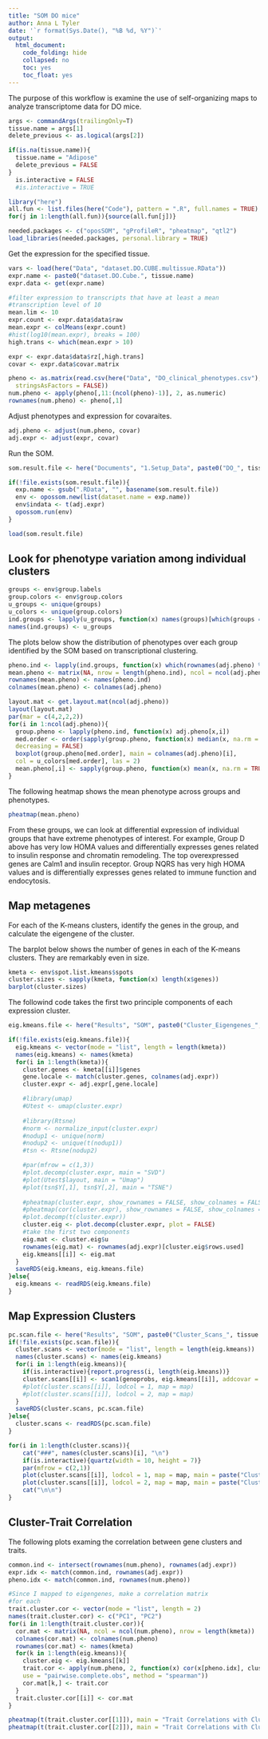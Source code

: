 ```yaml
---
title: "SOM DO mice"
author: Anna L Tyler
date: '`r format(Sys.Date(), "%B %d, %Y")`'
output:
  html_document:
    code_folding: hide
    collapsed: no
    toc: yes
    toc_float: yes
---
```


The purpose of this workflow is examine the use of self-organizing maps 
to analyze transcriptome data for DO mice.

```r
args <- commandArgs(trailingOnly=T)
tissue.name = args[1]
delete_previous <- as.logical(args[2])

if(is.na(tissue.name)){
  tissue.name = "Adipose"
  delete_previous = FALSE
}
  is.interactive = FALSE
  #is.interactive = TRUE
```

```r
library("here")
all.fun <- list.files(here("Code"), pattern = ".R", full.names = TRUE)
for(j in 1:length(all.fun)){source(all.fun[j])}
```


```r
needed.packages <- c("oposSOM", "gProfileR", "pheatmap", "qtl2")
load_libraries(needed.packages, personal.library = TRUE)
```


Get the expression for the specified tissue.

```r
vars <- load(here("Data", "dataset.DO.CUBE.multissue.RData"))
expr.name <- paste0("dataset.DO.Cube.", tissue.name)
expr.data <- get(expr.name)

#filter expression to transcripts that have at least a mean
#transcription level of 10
mean.lim <- 10
expr.count <- expr.data$data$raw
mean.expr <- colMeans(expr.count)
#hist(log10(mean.expr), breaks = 100)
high.trans <- which(mean.expr > 10)

expr <- expr.data$data$rz[,high.trans]
covar <- expr.data$covar.matrix

pheno <- as.matrix(read.csv(here("Data", "DO_clinical_phenotypes.csv"), 
  stringsAsFactors = FALSE))
num.pheno <- apply(pheno[,11:(ncol(pheno)-1)], 2, as.numeric)
rownames(num.pheno) <- pheno[,1]
```

Adjust phenotypes and expression for covaraites.

```r
adj.pheno <- adjust(num.pheno, covar)
adj.expr <- adjust(expr, covar)
```

Run the SOM.

```r
som.result.file <- here("Documents", "1.Setup_Data", paste0("DO_", tissue.name, ".RData"))

if(!file.exists(som.result.file)){
  exp.name <- gsub(".RData", "", basename(som.result.file))
  env <- opossom.new(list(dataset.name = exp.name))
  env$indata <- t(adj.expr)
  opossom.run(env)
}

load(som.result.file)
```


## Look for phenotype variation among individual clusters

```r
groups <- env$group.labels
group.colors <- env$group.colors
u_groups <- unique(groups)
u_colors <- unique(group.colors)
ind.groups <- lapply(u_groups, function(x) names(groups)[which(groups == x)])
names(ind.groups) <- u_groups
```

The plots below show the distribution of phenotypes over each
group identified by the SOM based on transcriptional clustering.

```r
pheno.ind <- lapply(ind.groups, function(x) which(rownames(adj.pheno) %in% x))
mean.pheno <- matrix(NA, nrow = length(pheno.ind), ncol = ncol(adj.pheno))
rownames(mean.pheno) <- names(pheno.ind)
colnames(mean.pheno) <- colnames(adj.pheno)

layout.mat <- get.layout.mat(ncol(adj.pheno))
layout(layout.mat)
par(mar = c(4,2,2,2))
for(i in 1:ncol(adj.pheno)){
  group.pheno <- lapply(pheno.ind, function(x) adj.pheno[x,i])
  med.order <- order(sapply(group.pheno, function(x) median(x, na.rm = TRUE)), 
  decreasing = FALSE)
  boxplot(group.pheno[med.order], main = colnames(adj.pheno)[i],
  col = u_colors[med.order], las = 2)
  mean.pheno[,i] <- sapply(group.pheno, function(x) mean(x, na.rm = TRUE))
}
```

The following heatmap shows the mean phenotype across groups and phenotypes.

```r
pheatmap(mean.pheno)
```

From these groups, we can look at differential expression of individual
groups that have extreme phenotypes of interest. For example, Group D 
above has very low HOMA values and differentially expresses genes related 
to insulin response and chromatin remodeling. The top overexpressed genes
are Calm1 and insulin receptor. Group NQRS has very high HOMA values and 
is differentially expresses genes related to immune function and endocytosis.


## Map metagenes

For each of the K-means clusters, identify the genes in the group,
and calculate the eigengene of the cluster.

The barplot below shows the number of genes in each of the K-means clusters.
They are remarkably even in size.

```r
kmeta <- env$spot.list.kmeans$spots
cluster.sizes <- sapply(kmeta, function(x) length(x$genes))
barplot(cluster.sizes)
```

The followind code takes the first two principle components
of each expression cluster.

```r
eig.kmeans.file <- here("Results", "SOM", paste0("Cluster_Eigengenes_", tissue.name, ".RDS"))

if(!file.exists(eig.kmeans.file)){
  eig.kmeans <- vector(mode = "list", length = length(kmeta))
  names(eig.kmeans) <- names(kmeta)
  for(i in 1:length(kmeta)){
    cluster.genes <- kmeta[[i]]$genes
    gene.locale <- match(cluster.genes, colnames(adj.expr))
    cluster.expr <- adj.expr[,gene.locale]

    #library(umap)
    #Utest <- umap(cluster.expr)
    
    #library(Rtsne)
    #norm <- normalize_input(cluster.expr)
    #nodup1 <- unique(norm)
    #nodup2 <- unique(t(nodup1))
    #tsn <- Rtsne(nodup2)

    #par(mfrow = c(1,3))
    #plot.decomp(cluster.expr, main = "SVD")
    #plot(Utest$layout, main = "Umap")
    #plot(tsn$Y[,1], tsn$Y[,2], main = "TSNE")
    
    #pheatmap(cluster.expr, show_rownames = FALSE, show_colnames = FALSE)
    #pheatmap(cor(cluster.expr), show_rownames = FALSE, show_colnames = FALSE)
    #plot.decomp(t(cluster.expr))
    cluster.eig <- plot.decomp(cluster.expr, plot = FALSE)
    #take the first two components
    eig.mat <- cluster.eig$u
    rownames(eig.mat) <- rownames(adj.expr)[cluster.eig$rows.used]
    eig.kmeans[[i]] <- eig.mat
  }
  saveRDS(eig.kmeans, eig.kmeans.file)
}else{
  eig.kmeans <- readRDS(eig.kmeans.file)
}
```

## Map Expression Clusters {.tabset .tabset-fade .tabset-pills}

```r
pc.scan.file <- here("Results", "SOM", paste0("Cluster_Scans_", tissue.name, ".RDS"))
if(!file.exists(pc.scan.file)){
  cluster.scans <- vector(mode = "list", length = length(eig.kmeans))
  names(cluster.scans) <- names(eig.kmeans)
  for(i in 1:length(eig.kmeans)){
    if(is.interactive){report.progress(i, length(eig.kmeans))}
    cluster.scans[[i]] <- scan1(genoprobs, eig.kmeans[[i]], addcovar = covar)
    #plot(cluster.scans[[i]], lodcol = 1, map = map)
    #plot(cluster.scans[[i]], lodcol = 2, map = map)
  }
  saveRDS(cluster.scans, pc.scan.file)
}else{
  cluster.scans <- readRDS(pc.scan.file)
}
```


```r
for(i in 1:length(cluster.scans)){
    cat("###", names(cluster.scans)[i], "\n")
    if(is.interactive){quartz(width = 10, height = 7)}
    par(mfrow = c(2,1))
    plot(cluster.scans[[i]], lodcol = 1, map = map, main = paste("Cluster", names(eig.kmeans)[i], "PC 1"))
    plot(cluster.scans[[i]], lodcol = 2, map = map, main = paste("Cluster", names(eig.kmeans)[i], "PC 2"))
    cat("\n\n")
}

```

## Cluster-Trait Correlation

The following plots examing the correlation between gene clusters
and traits.

```r
common.ind <- intersect(rownames(num.pheno), rownames(adj.expr))
expr.idx <- match(common.ind, rownames(adj.expr))
pheno.idx <- match(common.ind, rownames(num.pheno))

#Since I mapped to eigengenes, make a correlation matrix
#for each
trait.cluster.cor <- vector(mode = "list", length = 2)
names(trait.cluster.cor) <- c("PC1", "PC2")
for(i in 1:length(trait.cluster.cor)){
  cor.mat <- matrix(NA, ncol = ncol(num.pheno), nrow = length(kmeta))
  colnames(cor.mat) <- colnames(num.pheno)
  rownames(cor.mat) <- names(kmeta)
  for(k in 1:length(eig.kmeans)){
    cluster.eig <- eig.kmeans[[k]]
    trait.cor <- apply(num.pheno, 2, function(x) cor(x[pheno.idx], cluster.eig[,i], 
    use = "pairwise.complete.obs", method = "spearman"))
    cor.mat[k,] <- trait.cor
  }
  trait.cluster.cor[[i]] <- cor.mat
}

pheatmap(t(trait.cluster.cor[[1]]), main = "Trait Correlations with Cluster PC1")
pheatmap(t(trait.cluster.cor[[2]]), main = "Trait Correlations with Cluster PC2")
```
